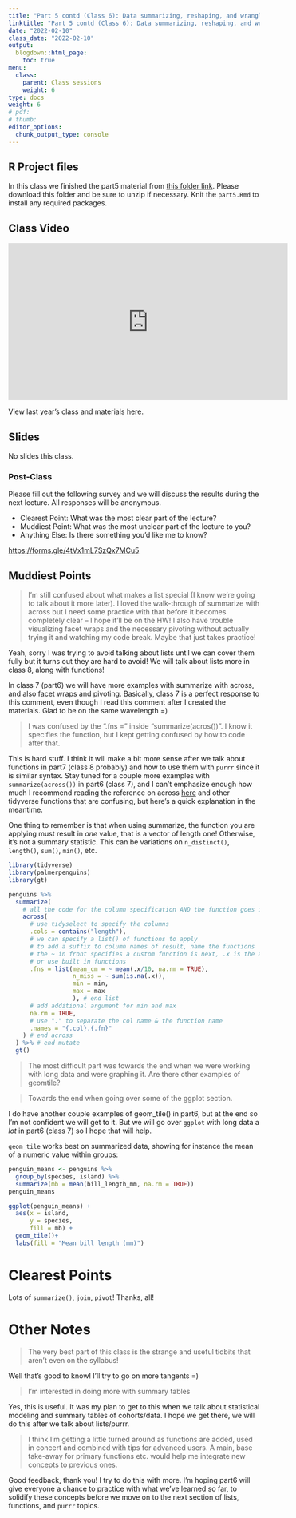 ```yaml
---
title: "Part 5 contd (Class 6): Data summarizing, reshaping, and wrangling with multiple tables (contd)"
linktitle: "Part 5 contd (Class 6): Data summarizing, reshaping, and wrangling with multiple tables (contd)"
date: "2022-02-10"
class_date: "2022-02-10"
output:
  blogdown::html_page:
    toc: true
menu:
  class:
    parent: Class sessions
    weight: 6
type: docs
weight: 6
# pdf: 
# thumb: 
editor_options: 
  chunk_output_type: console
---
```


## R Project files

In this class we finished the part5 material from [this folder link](https://www.dropbox.com/sh/q4z72523kl84ywp/AAASb1YIFRpxzrjOeq1FVcXua?dl=0). Please download this folder and be sure to unzip if necessary. Knit the `part5.Rmd` to install any required packages.

## Class Video


<iframe width="560" height="315" src="https://www.youtube.com/embed/c3ZuPANIEAM" frameborder="0" allow="accelerometer; autoplay; clipboard-write; encrypted-media; gyroscope; picture-in-picture" allowfullscreen></iframe>

View last year's class and materials [here](https://sph-r-programming.netlify.app/class/06-class/).



## Slides

No slides this class.

<!-- Open the class introduction slides in a separate window: <a href="https://sph-r-programming-2022.netlify.app/slides/01-introduction_slides#1" target="_blank">https://sph-r-programming-2022.netlify.app/01-introduction_slides#1</a> -->

<!-- ```{r echo=FALSE} -->
<!-- knitr::include_url('https://sph-r-programming-2022.netlify.com/slides/01-introduction_slides#1') -->
<!-- ``` -->

### Post-Class

Please fill out the following survey and we will discuss the results during the next lecture. All responses will be anonymous.

- Clearest Point: What was the most clear part of the lecture?
- Muddiest Point: What was the most unclear part of the lecture to you?
- Anything Else: Is there something you'd like me to know?

<https://forms.gle/4tVx1mL7SzQx7MCu5>


## Muddiest Points

> I'm still confused about what makes a list special (I know we're going to talk about it more later). I loved the walk-through of summarize with across but I need some practice with that before it becomes completely clear -- I hope it'll be on the HW! I also have trouble visualizing facet wraps and the necessary pivoting without actually trying it and watching my code break. Maybe that just takes practice!

Yeah, sorry I was trying to avoid talking about lists until we can cover them fully but it turns out they are hard to avoid! We will talk about lists more in class 8, along with functions!

In class 7 (part6) we will have more examples with summarize with across, and also facet wraps and pivoting. Basically, class 7 is a perfect response to this comment, even though I read this comment after I created the materials. Glad to be on the same wavelength =)

> I was confused by the ".fns =" inside "summarize(acros())". I know it specifies the function, but I kept getting confused by how to code after that.

This is hard stuff. I think it will make a bit more sense after we talk about functions in part7 (class 8 probably) and how to use them with `purrr` since it is similar syntax. Stay tuned for a couple more examples with `summarize(across())` in part6 (class 7), and I can't emphasize enough how much I recommend reading the reference on across [here](https://dplyr.tidyverse.org/reference/across.html) and other tidyverse functions that are confusing, but here's a quick explanation in the meantime.

One thing to remember is that when using summarize, the function you are applying must result in *one* value, that is a vector of length one! Otherwise, it's not a summary statistic. This can be variations on `n_distinct()`, `length()`, `sum()`, `min()`, etc.

```r
library(tidyverse)
library(palmerpenguins)
library(gt)

penguins %>%
  summarize(
    # all the code for the column specification AND the function goes in across()
    across(
      # use tidyselect to specify the columns
      .cols = contains("length"),
      # we can specify a list() of functions to apply
      # to add a suffix to column names of result, name the functions
      # the ~ in front specifies a custom function is next, .x is the argument
      # or use built in functions
      .fns = list(mean_cm = ~ mean(.x/10, na.rm = TRUE),
                  n_miss = ~ sum(is.na(.x)),
                  min = min,
                  max = max
                  ), # end list
      # add additional argument for min and max
      na.rm = TRUE,
      # use "." to separate the col name & the function name
      .names = "{.col}.{.fn}"
    ) # end across
  ) %>% # end mutate
  gt()
```


> The most difficult part was towards the end when we were working with long data and were graphing it. Are there other examples of geomtile?

> Towards the end when going over some of the ggplot section.

I do have another couple examples of geom_tile() in part6, but at the end so I'm not confident we will get to it. But we will go over `ggplot` with long data a *lot* in part6 (class 7) so I hope that will help.

`geom_tile` works best on summarized data, showing for instance the mean of a numeric value within groups:


```r
penguin_means <- penguins %>%
  group_by(species, island) %>%
  summarize(mb = mean(bill_length_mm, na.rm = TRUE))
penguin_means

ggplot(penguin_means) + 
  aes(x = island,
      y = species,
      fill = mb) + 
  geom_tile()+
  labs(fill = "Mean bill length (mm)")
```

# Clearest Points

Lots of `summarize()`, `join`, `pivot`! Thanks, all!

# Other Notes

> The very best part of this class is the strange and useful tidbits that aren't even on the syllabus!

Well that's good to know! I'll try to go on more tangents =)

> I'm interested in doing more with summary tables

Yes, this is useful. It was my plan to get to this when we talk about statistical modeling and summary tables of cohorts/data. I hope we get there, we will do this after we talk about lists/purrr.

> 	I think I'm getting a little turned around as functions are added, used in concert and combined with tips for advanced users. A main, base take-away for primary functions etc. would help me integrate new concepts to previous ones.

Good feedback, thank you! I try to do this with more. I'm hoping part6 will give everyone a chance to practice with what we've learned so far, to solidify these concepts before we move on to the next section of lists, functions, and `purrr` topics.


